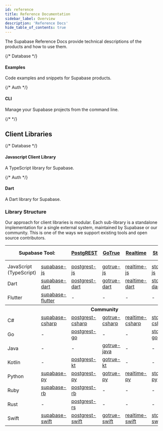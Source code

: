 ```yaml
---
id: reference
title: Reference Documentation
sidebar_label: Overview
description: 'Reference Docs'
hide_table_of_contents: true
---
```



The Supabase Reference Docs provide technical descriptions of the products and how to use them.

<div class="container" style={{ padding: 0 }}>
  <div class="row is-multiline">
    {/* Database */}
    <div class="col col--6">
      <Link class="card" to="/docs/guides/database" style={{ height: '100%' }}>
        <div class="card__body">
          <h4>Examples</h4>
          <p>Code examples and snippets for Supabase products.</p>
        </div>
      </Link>
    </div>
    {/* Auth */}
    <div class="col col--6">
      <Link class="card" to="/docs/guides/auth" style={{ height: '100%' }}>
        <div class="card__body">
          <h4>CLI</h4>
          <p>Manage your Supabase projects from the command line.</p>
        </div>
      </Link>
    </div>
    {/*  */}
  </div>
</div>

## Client Libraries

<div class="container" style={{ padding: 0 }}>
  <div class="row is-multiline">
    {/* Database */}
    <div class="col col--6">
      <Link class="card" to="/docs/guides/database" style={{ height: '100%' }}>
        <div class="card__body">
          <h4>Javascript Client Library</h4>
          <p>A TypeScript library for Supabase.</p>
        </div>
      </Link>
    </div>
    {/* Auth */}
    <div class="col col--6">
      <Link class="card" to="/docs/guides/auth" style={{ height: '100%' }}>
        <div class="card__body">
          <h4>Dart</h4>
          <p>A Dart library for Supabase.</p>
        </div>
      </Link>
    </div>
  </div>
</div>

### Library Structure

Our approach for client libraries is modular. Each sub-library is a standalone implementation for a single external system, maintained by Supabase or our community.
This is one of the ways we support existing tools and open source contributors.

<table style={{ tableLayout: 'fixed', whiteSpace: 'nowrap' }}>
  <tr>
    <th colspan="2" style={{textAlign: 'right'}}>Supabase Tool:</th>
    <th>
      <a href="https://github.com/postgrest/postgrest" target="_blank" rel="noopener noreferrer">
        PostgREST
      </a>
    </th>
    <th>
      <a href="https://github.com/supabase/gotrue" target="_blank" rel="noopener noreferrer">
        GoTrue
      </a>
    </th>
    <th>
      <a href="https://github.com/supabase/realtime" target="_blank" rel="noopener noreferrer">
        Realtime
      </a>
    </th>
    <th>
      <a href="https://github.com/supabase/storage-api" target="_blank" rel="noopener noreferrer">
        Storage
      </a>
    </th>
    <th>
      <a
        href="https://github.com/supabase/edge-functions"
        target="_blank"
        rel="noopener noreferrer"
      >
        Edge Functions
      </a>
    </th>
  </tr>
  <th colspan="7"></th>
  <tr>
    <td>JavaScript (TypeScript)</td>
    <td>
      <a href="https://github.com/supabase/supabase-js" target="_blank" rel="noopener noreferrer">
        supabase-js
      </a>
    </td>
    <td>
      <a href="https://github.com/supabase/postgrest-js" target="_blank" rel="noopener noreferrer">
        postgrest-js
      </a>
    </td>
    <td>
      <a href="https://github.com/supabase/gotrue-js" target="_blank" rel="noopener noreferrer">
        gotrue-js
      </a>
    </td>
    <td>
      <a href="https://github.com/supabase/realtime-js" target="_blank" rel="noopener noreferrer">
        realtime-js
      </a>
    </td>
    <td>
      <a href="https://github.com/supabase/storage-js" target="_blank" rel="noopener noreferrer">
        storage-js
      </a>
    </td>
    <td>
      <a href="https://github.com/supabase/functions-js" target="_blank" rel="noopener noreferrer">
        functions-js
      </a>
    </td>
  </tr>
  <tr>
    <td>Dart</td>
    <td>
      <a
        href="https://github.com/supabase-community/supabase-dart"
        target="_blank"
        rel="noopener noreferrer"
      >
        supabase-dart
      </a>
    </td>
    <td>
      <a
        href="https://github.com/supabase-community/postgrest-dart"
        target="_blank"
        rel="noopener noreferrer"
      >
        postgrest-dart
      </a>
    </td>
    <td>
      <a
        href="https://github.com/supabase-community/gotrue-dart"
        target="_blank"
        rel="noopener noreferrer"
      >
        gotrue-dart
      </a>
    </td>
    <td>
      <a
        href="https://github.com/supabase-community/realtime-dart"
        target="_blank"
        rel="noopener noreferrer"
      >
        realtime-dart
      </a>
    </td>
    <td>
      <a
        href="https://github.com/supabase-community/storage-dart"
        target="_blank"
        rel="noopener noreferrer"
      >
        storage-dart
      </a>
    </td>
    <td>
      <a
        href="https://github.com/supabase-community/functions-dart"
        target="_blank"
        rel="noopener noreferrer"
      >
        functions-dart
      </a>
    </td>
  </tr>
  <tr>
    <td>Flutter</td>
    <td>
      <a
        href="https://github.com/supabase-community/supabase-flutter"
        target="_blank"
        rel="noopener noreferrer"
      >
        supabase-flutter
      </a>
    </td>
    <td>-</td>
    <td>-</td>
    <td>-</td>
    <td>-</td>
    <td>-</td>
  </tr>
  <th colspan="7">Community</th>

  <tr>
    <td>C#</td>
    <td>
      <a
        href="https://github.com/supabase-community/supabase-csharp"
        target="_blank"
        rel="noopener noreferrer"
      >
        supabase-csharp
      </a>
    </td>
    <td>
      <a
        href="https://github.com/supabase-community/postgrest-csharp"
        target="_blank"
        rel="noopener noreferrer"
      >
        postgrest-csharp
      </a>
    </td>
    <td>
      <a
        href="https://github.com/supabase-community/gotrue-csharp"
        target="_blank"
        rel="noopener noreferrer"
      >
        gotrue-csharp
      </a>
    </td>
    <td>
      <a
        href="https://github.com/supabase-community/realtime-csharp"
        target="_blank"
        rel="noopener noreferrer"
      >
        realtime-csharp
      </a>
    </td>
    <td>
      <a
        href="https://github.com/supabase-community/storage-csharp"
        target="_blank"
        rel="noopener noreferrer"
      >
        storage-csharp
      </a>
    </td>
    <td>-</td>
  </tr>
  <tr>
    <td>Go</td>
    <td>-</td>
    <td>
      <a
        href="https://github.com/supabase-community/postgrest-go"
        target="_blank"
        rel="noopener noreferrer"
      >
        postgrest-go
      </a>
    </td>
    <td>-</td>
    <td>-</td>
    <td>
      <a
        href="https://github.com/supabase-community/storage-go"
        target="_blank"
        rel="noopener noreferrer"
      >
        storage-go
      </a>
    </td>
    <td>-</td>
  </tr>
  <tr>
    <td>Java</td>
    <td>-</td>
    <td>-</td>
    <td>
      <a
        href="https://github.com/supabase-community/gotrue-java"
        target="_blank"
        rel="noopener noreferrer"
      >
        gotrue-java
      </a>
    </td>
    <td>-</td>
    <td>-</td>
    <td>-</td>
  </tr>
  <tr>
    <td>Kotlin</td>
    <td>-</td>
    <td>
      <a
        href="https://github.com/supabase-community/postgrest-kt"
        target="_blank"
        rel="noopener noreferrer"
      >
        postgrest-kt
      </a>
    </td>
    <td>
      <a
        href="https://github.com/supabase-community/gotrue-kt"
        target="_blank"
        rel="noopener noreferrer"
      >
        gotrue-kt
      </a>
    </td>
    <td>-</td>
    <td>-</td>
    <td>-</td>
  </tr>
  <tr>
    <td>Python</td>
    <td>
      <a
        href="https://github.com/supabase-community/supabase-py"
        target="_blank"
        rel="noopener noreferrer"
      >
        supabase-py
      </a>
    </td>
    <td>
      <a
        href="https://github.com/supabase-community/postgrest-py"
        target="_blank"
        rel="noopener noreferrer"
      >
        postgrest-py
      </a>
    </td>
    <td>
      <a
        href="https://github.com/supabase-community/gotrue-py"
        target="_blank"
        rel="noopener noreferrer"
      >
        gotrue-py
      </a>
    </td>
    <td>
      <a
        href="https://github.com/supabase-community/realtime-py"
        target="_blank"
        rel="noopener noreferrer"
      >
        realtime-py
      </a>
    </td>
    <td>
      <a
        href="https://github.com/supabase-community/storage-py"
        target="_blank"
        rel="noopener noreferrer"
      >
        storage-py
      </a>
    </td>
    <td>-</td>
  </tr>
  <tr>
    <td>Ruby</td>
    <td>
      <a
        href="https://github.com/supabase-community/supabase-rb"
        target="_blank"
        rel="noopener noreferrer"
      >
        supabase-rb
      </a>
    </td>
    <td>
      <a
        href="https://github.com/supabase-community/postgrest-rb"
        target="_blank"
        rel="noopener noreferrer"
      >
        postgrest-rb
      </a>
    </td>
    <td>-</td>
    <td>-</td>
    <td>-</td>
    <td>-</td>
  </tr>
  <tr>
    <td>Rust</td>
    <td>-</td>
    <td>
      <a
        href="https://github.com/supabase-community/postgrest-rs"
        target="_blank"
        rel="noopener noreferrer"
      >
        postgrest-rs
      </a>
    </td>
    <td>-</td>
    <td>-</td>
    <td>-</td>
    <td>-</td>
  </tr>
  <tr>
    <td>Swift</td>
    <td>
      <a
        href="https://github.com/supabase-community/supabase-swift"
        target="_blank"
        rel="noopener noreferrer"
      >
        supabase-swift
      </a>
    </td>
    <td>
      <a
        href="https://github.com/supabase-community/postgrest-swift"
        target="_blank"
        rel="noopener noreferrer"
      >
        postgrest-swift
      </a>
    </td>
    <td>
      <a
        href="https://github.com/supabase-community/gotrue-swift"
        target="_blank"
        rel="noopener noreferrer"
      >
        gotrue-swift
      </a>
    </td>
    <td>
      <a
        href="https://github.com/supabase-community/realtime-swift"
        target="_blank"
        rel="noopener noreferrer"
      >
        realtime-swift
      </a>
    </td>
    <td>
      <a
        href="https://github.com/supabase-community/storage-swift"
        target="_blank"
        rel="noopener noreferrer"
      >
        storage-swift
      </a>
    </td>
    <td>-</td>
  </tr>
</table>
